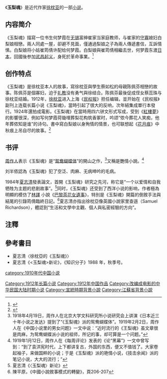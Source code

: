 《'''玉梨魂'''》是近代作家[[徐枕亚|徐枕亚]]的一部[[小说|小说]]。

==内容简介==
《玉梨魂》描寫一位书生何梦霞在[[无锡|无锡]]富绅崔家当家庭教师，与崔家的[[守寡|守寡]]媳妇白梨娘相戀。兩人同處一屋，卻避不見面，僅通過梨娘之子為兩人傳遞書信，互訴情愫。白梨娘将小姑崔筠倩许配给何梦霞。白梨娘與崔筠倩相繼去世，何梦霞东渡[[日本|日本]]，回國後参加[[武昌起义|武昌起义]]，身死於革命事業。<ref>{{cite news |title=五四与早期白话小说：一开始就体现了启蒙的主旨 |url=http://www.xinhuanet.com/book/2019-04/27/c_1210119562.htm |accessdate=2021-10-22 |work=新华网 |archive-date=2021-10-22 |archive-url=https://web.archive.org/web/20211022073100/http://www.xinhuanet.com/book/2019-04/27/c_1210119562.htm |dead-url=no }}</ref>

==创作特点==
《玉梨魂》是徐枕亚本人的故事，寫徐枕亚與學生蔡如松的母親陈佩芬相戀的故事。陈佩芬是個寡妇，迫于[[礼教|礼教]]没有勇气與徐结合。陈佩芬最後促成侄女蔡蕊珠与徐枕亚结婚。1912年，[[徐枕亚|徐枕亚]]进入上海《[[民权报|民权报]]》担任编辑，並开始在《民权报》副刊上连载长篇小说《玉梨魂》，當時引起了很大的反响，次年結集成單行本發行。1924年還拍成電影。《玉梨魂》在當時用四六骈文形式写成，受到《[[紅樓夢|紅樓夢]]》的影響很深，例如写何梦霞荷锄埋葬梨花构筑香冢时，吟颂“侬今葬花人笑痴，他年葬侬知是谁”的诗句。書中寫白梨娘以身殉情的情景，也可联想起《[[花月痕|花月痕]]》中秋痕上吊自尽的故事。<ref>{{cite news |title=胡安定：《玉梨魂》版权之争与职业作家的形成 |url=http://www.chinawriter.com.cn/n1/2019/1202/c419387-31484730.html |accessdate=2021-10-22 |work=中国作家网 |archive-date=2021-10-22 |archive-url=https://web.archive.org/web/20211022075120/http://www.chinawriter.com.cn/n1/2019/1202/c419387-31484730.html |dead-url=no }}</ref>

==书评==
[[周作人|周作人]]表示《玉梨魂》是“[[鸳鸯蝴蝶派|鸳鸯蝴蝶体]]”的開山之作，<ref>1918年4月19日，周作人在北京大学文科研究所小说研究会上讲演《日本近三十年小说之发达》提到了“《玉梨魂》派的鸳鸯蝴蝶体”。1919年2月2日，周作人在《中国小说里的男女问题》一文中说：“近时流行的《王梨魂》虽文章很是肉麻，为鸳鸯蝴蝶派小说的祖师，所记的事，却可算是一个问题。”</ref>又稱是艷情小說。<ref>1919年1月12日，周作人在《每周评论》发表的《论“黑幕”》一文中曾写到：“到了袁洪宪时代，上下都讲复古，外国的东西，便又不值钱了。大家卷起袖子，来做国粹的小说；于是《玉梨魂》派的艳情小说，《技击余闻》派的笔记小说，大大的流行；”</ref>

刘半侬認為《玉梨魂》犯了空泛、肉麻、无病呻吟的毛病。

1984年[[夏志清|夏志清]]發表論文，首開《玉梨魂》研究之先河，称它是“一个以爱情和自我牺牲为主题的悲剧故事”。<ref>夏志清《〈玉梨魂〉新论》</ref>同时，《玉梨魂》还受到了西洋小说的影响，作者極為明顯的模仿了[https://en.wikipedia.org/wiki/Lin_Shu 林譯] {{Wayback|url=https://en.wikipedia.org/wiki/Lin_Shu |date=20210423054625 }}小說《[[茶花女|巴黎茶花女遺事]]》，特別是《玉梨魂》開篇的倒敘手法與結尾的引錄筠倩臨終日記。<ref>陳平原，《中國小說敘事模式的轉變》，頁206-207</ref>夏志清亦指出徐枕亞像英國小說家里查遜（Samuel Richardson），體認到“生活和文學中主觀、個人與私密經驗的方向”。

==注釋==
{{reflist|2}}

==參考書目==
{{refbegin}}
*夏志清〈徐枕亞的《玉梨魂》〉
*夏志清《<玉梨魂>新论》，《知识分子》1988 年，秋季号。
{{refend}}

[[Category:1912年长篇小说|Category:1912年长篇小说]]
[[Category:1912年中国作品|Category:1912年中国作品]]
[[category:1910年代中国小说|category:1910年代中国小说]]
[[Category:改编成电影的中华民国大陆时期小说|Category:改编成电影的中华民国大陆时期小说]]
[[Category:宣統時期背景小說|Category:宣統時期背景小說]]
[[Category:江蘇省背景小說|Category:江蘇省背景小說]]